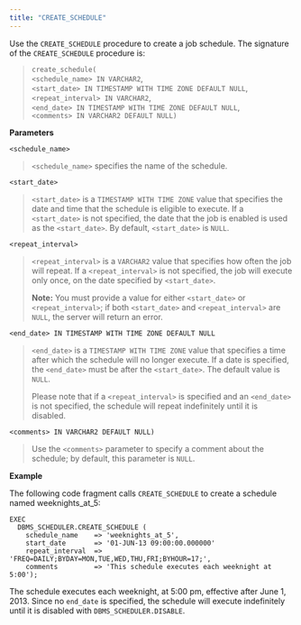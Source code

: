 ```yaml
---
title: "CREATE_SCHEDULE"
---
```




Use the `CREATE_SCHEDULE` procedure to create a job schedule. The signature of the `CREATE_SCHEDULE` procedure is:

> `create_schedule(`  
> `<schedule_name> IN VARCHAR2`,  
> `<start_date> IN TIMESTAMP WITH TIME ZONE DEFAULT NULL`,  
> `<repeat_interval> IN VARCHAR2`,  
> `<end_date> IN TIMESTAMP WITH TIME ZONE DEFAULT NULL`,  
> `<comments> IN VARCHAR2 DEFAULT NULL)`

**Parameters**

`<schedule_name>`

> `<schedule_name>` specifies the name of the schedule.

`<start_date>`

> `<start_date>` is a `TIMESTAMP WITH TIME ZONE` value that specifies the date and time that the schedule is eligible to execute. If a `<start_date>` is not specified, the date that the job is enabled is used as the `<start_date>`. By default, `<start_date>` is `NULL`.

`<repeat_interval>`

> `<repeat_interval>` is a `VARCHAR2` value that specifies how often the job will repeat. If a `<repeat_interval>` is not specified, the job will execute only once, on the date specified by `<start_date>`.
> 
> **Note:** You must provide a value for either `<start_date>` or `<repeat_interval>`; if both `<start_date>` and `<repeat_interval>` are `NULL`, the server will return an error.
> 
>

`<end_date> IN TIMESTAMP WITH TIME ZONE DEFAULT NULL`

> `<end_date>` is a `TIMESTAMP WITH TIME ZONE` value that specifies a time after which the schedule will no longer execute. If a date is specified, the `<end_date>` must be after the `<start_date>`. The default value is `NULL`.
> 
> Please note that if a `<repeat_interval>` is specified and an `<end_date>` is not specified, the schedule will repeat indefinitely until it is disabled.

`<comments> IN VARCHAR2 DEFAULT NULL)`

> Use the `<comments>` parameter to specify a comment about the schedule; by default, this parameter is `NULL`.

**Example**

The following code fragment calls `CREATE_SCHEDULE` to create a schedule named weeknights_at_5:

``` text
EXEC
  DBMS_SCHEDULER.CREATE_SCHEDULE (
    schedule_name    => 'weeknights_at_5',
    start_date       => '01-JUN-13 09:00:00.000000'
    repeat_interval  => 'FREQ=DAILY;BYDAY=MON,TUE,WED,THU,FRI;BYHOUR=17;',
    comments         => 'This schedule executes each weeknight at 5:00');
```

The schedule executes each weeknight, at 5:00 pm, effective after June 1, 2013. Since no `end_date` is specified, the schedule will execute indefinitely until it is disabled with `DBMS_SCHEDULER.DISABLE`.

